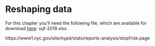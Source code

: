 # Reshaping data {#reshaping}

For this chapter you'll need the following file, which are available for download [here](https://github.com/jacobkap/r4crimz/tree/master/data): sqf-2019.xlsx. 



https://www1.nyc.gov/site/nypd/stats/reports-analysis/stopfrisk.page